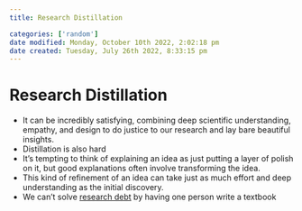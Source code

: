 ```yaml
---
title: Research Distillation

categories: ['random']
date modified: Monday, October 10th 2022, 2:02:18 pm
date created: Tuesday, July 26th 2022, 8:33:15 pm
---
```


# Research Distillation
- It can be incredibly satisfying, combining deep scientific understanding, empathy, and design to do justice to our research and lay bare beautiful insights.
- Distillation is also hard
- It’s tempting to think of explaining an idea as just putting a layer of polish on it, but good explanations often involve transforming the idea.
- This kind of refinement of an idea can take just as much effort and deep understanding as the initial discovery.
- We can’t solve [research debt](Research%20Debt.qmd) by having one person write a textbook



